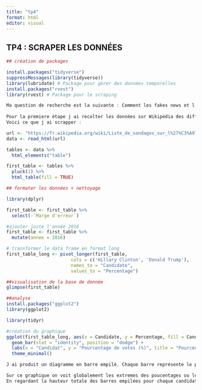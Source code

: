 ```yaml
---
title: "tp4"
format: html
editor: visual
---
```


## TP4 : SCRAPER LES DONNÉES

```r
## création de packages 

install.packages("tidyverse")
suppressMessages(library(tidyverse))
library(lubridate) # Package pour gérer des données temporelles
install.packages("rvest")
library(rvest) # Package pour le scraping
```

```r

Ma question de recherche est la suivante : Comment les fakes news et l influence russe ont elles affecté les comportements electoraux lors des élections nord américaines ?
  
Pour la premiere étape j ai recolter les données sur Wikipédia des différents sondages sur l election presidentielle américaine de 2016. 
Voici ce que j ai scrapper : 

url <- "https://fr.wikipedia.org/wiki/Liste_de_sondages_sur_l%27%C3%A9lection_pr%C3%A9sidentielle_am%C3%A9ricaine_de_2016"
data <- read_html(url)

```

```r
tables <- data %>%
  html_elements("table") 

```

```r
first_table <- tables %>%
  pluck(1) %>%
  html_table(fill = TRUE)
```

```r
## formater les données + nettoyage 

library(dplyr)

first_table <- first_table %>%
  select(-`Marge d'erreur`)


```

```r
#ajouter juste l'année 2016 
first_table <- first_table %>%
  mutate(annee = 2016)

# transformer le data frame en format long 
first_table_long <- pivot_longer(first_table, 
                        cols = c('Hillary Clinton', 'Donald Trump'), 
                        names_to = "Candidate", 
                        values_to = "Percentage")
```

```r
##visualisation de la base de donnée 
glimpse(first_table)
```

```r
##analyse 
install.packages("ggplot2")
library(ggplot2)

library(tidyr)

```

```r
#création du graphique 
ggplot(first_table_long, aes(x = Candidate, y = Percentage, fill = Candidate)) +
  geom_bar(stat = "identity", position = "dodge") +
  labs(x = "Candidat", y = "Pourcentage de votes (%)", title = "Pourcentage de votes par candidat") +
  theme_minimal()

```

```r
J ai produit un diagramme en barre empilé. Chaque barre représente le pourcentage cumulé des votes obtenus par le candidat dans plusieurs sondages avec chaque segment de la barre représentant un sondage individuel.   

Sur ce graphique on voit globalement les extremes des poucentages ou les opinions de vote sont plus élevé pour Hillary Clinton sur les sondages presents. Trump a eu le pourcentage le plus bas selon une certaine source (33%) et Clinton a eu le poucentage le plus élevé (54%). 
En regardant la hauteur totale des barres empilées pour chaque candidat, on peut tenté de comparer leur popularité relative.
```
